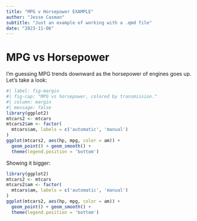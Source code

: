 ```yaml
---
title: "MPG v Horsepower EXAMPLE"
author: "Jesse Casman"
subtitle: "Just an example of working with a .qmd file"
date: "2023-11-06"
---
```


# MPG vs Horsepower

I'm guessing MPG trends downward as the horsepower of engines goes up. Let's take a look:

```r
#| label: fig-margin
#| fig-cap: "MPG vs horsepower, colored by transmission."
#| column: margin
#| message: false
library(ggplot2)
mtcars2 <- mtcars
mtcars2$am <- factor(
  mtcars$am, labels = c('automatic', 'manual')
)
ggplot(mtcars2, aes(hp, mpg, color = am)) +
  geom_point() + geom_smooth() +
  theme(legend.position = 'bottom')
```

Showing it bigger:

```r
library(ggplot2)
mtcars2 <- mtcars
mtcars2$am <- factor(
  mtcars$am, labels = c('automatic', 'manual')
)
ggplot(mtcars2, aes(hp, mpg, color = am)) +
  geom_point() + geom_smooth() +
  theme(legend.position = 'bottom')
```